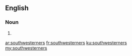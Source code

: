 ==English==

===Noun===
{{head|en|plural}}

# {{plural of|southwesterner|lang=en|nocat=1}}

[[ar:southwesterners]]
[[fr:southwesterners]]
[[ku:southwesterners]]
[[my:southwesterners]]